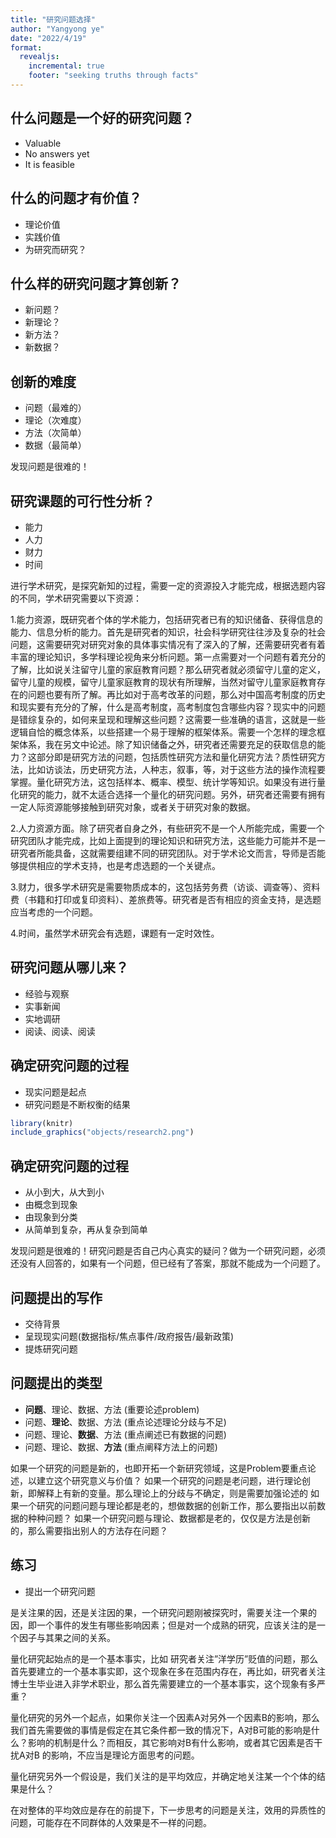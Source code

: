```yaml
---
title: "研究问题选择"
author: "Yangyong ye"
date: "2022/4/19"
format:
  revealjs:
    incremental: true   
    footer: "seeking truths through facts"
---
```


## 什么问题是一个好的研究问题？

-   Valuable
-   No answers yet
-   It is feasible

## 什么的问题才有价值？

-   理论价值
-   实践价值
-   为研究而研究？

## 什么样的研究问题才算创新？

-   新问题？
-   新理论？
-   新方法？
-   新数据？

## 创新的难度

-   问题（最难的）
-   理论（次难度）
-   方法（次简单）
-   数据（最简单）

::: notes
发现问题是很难的！
:::

## 研究课题的可行性分析？

-   能力
-   人力
-   财力
-   时间

::: notes
进行学术研究，是探究新知的过程，需要一定的资源投入才能完成，根据选题内容的不同，学术研究需要以下资源：

1.能力资源，既研究者个体的学术能力，包括研究者已有的知识储备、获得信息的能力、信息分析的能力。首先是研究者的知识，社会科学研究往往涉及复杂的社会问题，这需要研究对研究对象的具体事实情况有了深入的了解，还需要研究者有着丰富的理论知识，多学科理论视角来分析问题。第一点需要对一个问题有着充分的了解，比如说关注留守儿童的家庭教育问题？那么研究者就必须留守儿童的定义，留守儿童的规模，留守儿童家庭教育的现状有所理解，当然对留守儿童家庭教育存在的问题也要有所了解。再比如对于高考改革的问题，那么对中国高考制度的历史和现实要有充分的了解，什么是高考制度，高考制度包含哪些内容？现实中的问题是错综复杂的，如何来呈现和理解这些问题？这需要一些准确的语言，这就是一些逻辑自恰的概念体系，以些搭建一个易于理解的框架体系。需要一个怎样的理念框架体系，我在另文中论述。除了知识储备之外，研究者还需要充足的获取信息的能力？这部分即是研究方法的问题，包括质性研究方法和量化研究方法？质性研究方法，比如访谈法，历史研究方法，人种志，叙事，等，对于这些方法的操作流程要掌握。量化研究方法，这包括样本、概率、模型、统计学等知识。如果没有进行量化研究的能力，就不太适合选择一个量化的研究问题。另外，研究者还需要有拥有一定人际资源能够接触到研究对象，或者关于研究对象的数据。

2.人力资源方面。除了研究者自身之外，有些研究不是一个人所能完成，需要一个研究团队才能完成，比如上面提到的理论知识和研究方法，这些能力可能并不是一研究者所能具备，这就需要组建不同的研究团队。对于学术论文而言，导师是否能够提供相应的学术支持，也是考虑选题的一个关键点。

3.财力，很多学术研究是需要物质成本的，这包括劳务费（访谈、调查等）、资料费（书籍和打印或复印资料）、差旅费等。研究者是否有相应的资金支持，是选题应当考虑的一个问题。

4.时间，虽然学术研究会有选题，课题有一定时效性。
:::

## 研究问题从哪儿来？

-   经验与观察
-   实事新闻
-   实地调研
-   阅读、阅读、阅读

## 确定研究问题的过程

-   现实问题是起点
-   研究问题是不断权衡的结果

```r
library(knitr)
include_graphics("objects/research2.png")
```

## 确定研究问题的过程

-   从小到大，从大到小
-   由概念到现象
-   由现象到分类
-   从简单到复杂，再从复杂到简单

::: notes
发现问题是很难的！研究问题是否自己内心真实的疑问？做为一个研究问题，必须还没有人回答的，如果有一个问题，但已经有了答案，那就不能成为一个问题了。
:::

## 问题提出的写作

-   交待背景
-   呈现现实问题(数据指标/焦点事件/政府报告/最新政策)
-   提炼研究问题

## 问题提出的类型

-   **问题**、理论、数据、方法 (重要论述problem)
-   问题、**理论**、数据、方法 (重点论述理论分歧与不足)
-   问题、理论、**数据**、方法 (重点阐述已有数据的问题)
-   问题、理论、数据、**方法** (重点阐释方法上的问题)

::: notes
如果一个研究的问题是新的，也即开拓一个新研究领域，这是Problem要重点论述，以建立这个研究意义与价值？ 如果一个研究的问题是老问题，进行理论创新，即解释上有新的变量。那么理论上的分歧与不确定，则是需要加强论述的 如果一个研究的问题问题与理论都是老的，想做数据的创新工作，那么要指出以前数据的种种问题？ 如果一个研究问题与理论、数据都是老的，仅仅是方法是创新的，那么需要指出别人的方法存在问题？
:::

## 练习

-   提出一个研究问题

::: 　{.notes}
是关注果的因，还是关注因的果，一个研究问题刚被探究时，需要关注一个果的因，即一个事件的发生有哪些影响因素；但是对一个成熟的研究，应该关注的是一个因子与其果之间的关系。

量化研究起始点的是一个基本事实，比如 研究者关注"洋学历"贬值的问题，那么首先要建立的一个基本事实即，这个现象在多在范围内存在，再比如，研究者关注博士生毕业进入非学术职业，那么首先需要建立的一个基本事实，这个现象有多严重？

量化研究的另外一个起点，如果你关注一个因素A对另外一个因素B的影响，那么我们首先需要做的事情是假定在其它条件都一致的情况下，A对B可能的影响是什么？影响的机制是什么？而相反，其它影响对B有什么影响，或者其它因素是否干扰A对B 的影响，不应当是理论方面思考的问题。

量化研究另外一个假设是，我们关注的是平均效应，并确定地关注某一个个体的结果是什么？

在对整体的平均效应是存在的前提下，下一步思考的问题是关注，效用的异质性的问题，可能存在不同群体的人效果是不一样的问题。
:::
